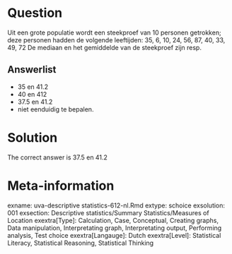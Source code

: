 Question
========

Uit een grote populatie wordt een steekproef van 10 personen getrokken; deze personen hadden de volgende leeftijden:
35, 6, 10, 24, 56, 87, 40, 33, 49, 72
De mediaan en het gemiddelde van de steekproef zijn resp.

Answerlist
----------
* 35 en 41.2
* 40 en 412
* 37.5 en 41.2
* niet eenduidig te bepalen.

Solution
========

The correct answer is  37.5 en 41.2

Meta-information
================
exname: uva-descriptive statistics-612-nl.Rmd
extype: schoice
exsolution: 001
exsection: Descriptive statistics/Summary Statistics/Measures of Location
exextra[Type]: Calculation, Case, Conceptual, Creating graphs, Data manipulation, Interpretating graph, Interpretating output, Performing analysis, Test choice
exextra[Langauge]: Dutch
exextra[Level]: Statistical Literacy, Statistical Reasoning, Statistical Thinking
